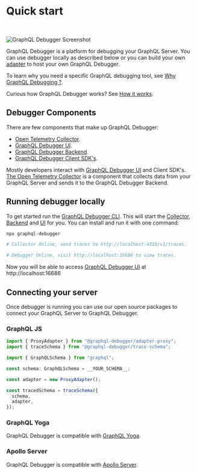 
# Quick start

<br />

<Image
  src="/img/screenshot.png"
  alt="GraphQL Debugger Screenshot"
  className="mx-auto"
  width={1200}
  height={1200}
  priority
/>

GraphQL Debugger is a platform for debugging your GraphQL Server. You can use debugger locally as described below or you can build your own [adapter](/docs/components/adapters) to host your own GraphQL Debugger.

To learn why you need a specific GraphQL debugging tool, see [Why GraphQL Debugging ?](/docs/why).

Curious how GraphQL Debugger works? See [How it works](/docs/how).

## Debugger Components

There are few components that make up GraphQL Debugger:

- [Open Telemetry Collector](/docs/components/collector).
- [GraphQL Debugger UI](/docs/components/ui).
- [GraphQL Debugger Backend](/docs/components/backend).
- [GraphQL Debugger Client SDK's](/docs/packages/trace-schema).

Mostly developers interact with [GraphQL Debugger UI](/docs/components/ui) and Client SDK's. [The Open Telemetry Collector](/docs/components/collector) is a component that collects data from your GraphQL Server and sends it to the GraphQL Debugger Backend.

## Running debugger locally

To get started run the [GraphQL Debugger CLI](/docs/packages/cli). This will start the [Collector](/docs/components/collector), [Backend](/docs/components/backend) and [UI](/docs/components/ui) for you. You can install and run it with one command:

```sh
npx graphql-debugger

# Collector Online, send traces to http://localhost:4318/v1/traces.

# Debugger Online, visit http://localhost:16686 to view traces.
```

Now you will be able to access [GraphQL Debugger UI](/docs/components/ui) at http://localhost:16686

## Connecting your server

Once debugger is running you can use our open source packages to connect your GraphQL Server to GraphQL Debugger.

### GraphQL JS

```ts
import { ProxyAdapter } from "@graphql-debugger/adapter-proxy";
import { traceSchema } from "@graphql-debugger/trace-schema";

import { GraphQLSchema } from "graphql";

const schema: GraphQLSchema = __YOUR_SCHEMA__;

const adapter = new ProxyAdapter();

const tracedSchema = traceSchema({
  schema,
  adapter,
});
```

### GraphQL Yoga

GraphQL Debugger is compatible with [GraphQL Yoga](/docs/plugins/yoga).

### Apollo Server

GraphQL Debugger is compatible with [Apollo Server](/docs/plugins/apollo).
